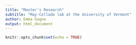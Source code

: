 ```yaml
---
title: "Master's Research"
subtitle: "May-Collado lab at the University of Vermont"
author: Emma Gagne
output: html_document
---
```



```r
knitr::opts_chunk$set(echo = TRUE)
```

